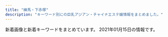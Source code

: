 ```yaml
---
title: "練馬・下赤塚"
description: "キーワード別にの巨乳アジアン・チャイナエステ嬢情報をまとめました。"
---
```


新着画像と新着キーワードをまとめています。
2021年01月15日の情報です。

<DmmAffiliateIns />
<KeywordTable
  shops={
    [
    {
        "img_links": [
            "http://www.es-yas.click/images/int2.png",
            "http://www.es-yas.click/images/head.jpg",
            "http://www.es-yas.click/images/staff_t.jpg",
            "http://www.es-yas.click/images/tel.jpg",
            "http://www.es-yas.click/images/int1.png",
            "http://www.es-yas.click/images/mobile.jpg",
            "http://www.es-yas.click/images/sys1.png",
            "http://www.es-yas.click/images/sirase.jpg",
            "http://www.es-yas.click/img/sayuri1.jpg",
            "http://www.es-yas.click/images/newface.png",
            "http://www.es-yas.click/images/news.jpg",
            "http://www.es-yas.click/images/info.png",
            "http://www.es-yas.click/images/2.jpg",
            "http://www.es-yas.click/images/1.jpg",
            "http://www.es-yas.click/images/3.jpg",
            "http://www.es-yas.click/images/interior_t.jpg",
            "http://www.es-yas.click/images/ac1.png",
            "http://www.es-yas.click/images/sys2.png",
            "http://www.es-yas.click/img/risa1.jpg",
            "http://www.es-yas.click/images/s1.png",
            "http://www.es-yas.click/img/aya1.jpg"
        ],
        "name": "\u30b9\u30a6\u30a3\u30fc\u30c8",
        "url": "http://www.es-yas.click/",
        "station": "\u4e2d\u6751\u6a4b\u99c5\u5357\u53e3",
        "keywords": {}
    },
    {
        "keywords": {
            "D": 4,
            "86": 3,
            "87": 1
        },
        "img_links": [
            "http://www.seoul.esjp.info/files/015.jpg",
            "http://www.seoul.esjp.info/img/nav-004.png",
            "http://www.seoul.esjp.info/files/010.jpg",
            "http://www.seoul.esjp.info/files/006.jpg",
            "http://www.seoul.esjp.info/files/005.jpg",
            "http://www.seoul.esjp.info/img/nav-006.png",
            "http://www.seoul.esjp.info/files/012.jpg",
            "http://www.seoul.esjp.info/img/change-005.png",
            "http://www.seoul.esjp.info/img/nav-005.png",
            "http://www.seoul.esjp.info/img/change-002.png",
            "http://www.seoul.esjp.info/img/change-001.png",
            "http://www.seoul.esjp.info/img/nav-001.png",
            "http://www.seoul.esjp.info/img/head.png",
            "http://www.seoul.esjp.info/img/main-top03.png",
            "http://www.seoul.esjp.info/files/003.jpg",
            "http://www.seoul.esjp.info/img/change-006.png",
            "http://www.seoul.esjp.info/img/nav-002.png",
            "http://www.seoul.esjp.info/img/recuit.png",
            "http://www.seoul.esjp.info/files/007.jpg",
            "http://www.seoul.esjp.info/files/008.jpg",
            "http://www.seoul.esjp.info/img/main-top01.png",
            "http://www.seoul.esjp.info/files/011.jpg",
            "http://www.seoul.esjp.info/files/004.jpg",
            "http://www.seoul.esjp.info/img/nav-003.png",
            "http://www.seoul.esjp.info/img/change-003.png",
            "http://www.seoul.esjp.info/img/change-004.png",
            "http://www.seoul.esjp.info/files/001.jpg",
            "http://www.seoul.esjp.info/img/foot.png",
            "http://www.seoul.esjp.info/files/013.jpg"
        ],
        "name": "\u7652\u3057\u306e\u90e8\u5c4b",
        "station": "\u7df4\u99ac\u99c5\u897f\u53e3",
        "url": "http://www.seoul.esjp.info/"
    },
    {
        "name": "\u3064\u307c\u307f",
        "keywords": {
            "E": 8,
            "D": 7
        },
        "img_links": [
            "https://salasa.tokyo/wp-content/themes/este/img/3.jpg",
            "https://salasa.tokyo/wp-content/themes/este/img/top-img021.png",
            "https://salasa.tokyo/wp-content/themes/este/img/call.png",
            "https://salasa.tokyo/wp-content/uploads/2020/02/11salasa.jpg",
            "https://salasa.tokyo/wp-content/themes/este/img/tel_header.png",
            "https://salasa.tokyo/wp-content/themes/este/img/2.jpg",
            "https://salasa.tokyo/wp-content/themes/este/img/1.jpg",
            "https://salasa.tokyo/wp-content/themes/este/img/tel_footer.png",
            "https://salasa.tokyo/wp-content/uploads/2020/02/41salasa.jpg",
            "https://salasa.tokyo/wp-content/themes/este/img/top-img02.png",
            "https://salasa.tokyo/wp-content/uploads/2020/02/1salasa.jpg",
            "https://salasa.tokyo/wp-content/themes/este/img/top-img01a.png",
            "https://salasa.tokyo/wp-content/themes/este/img/top-img01.png",
            "https://salasa.tokyo/wp-content/themes/este/img/top-img01b.png",
            "https://salasa.tokyo/wp-content/themes/este/img/top-img04.png",
            "https://salasa.tokyo/wp-content/themes/este/img/top-img05.png",
            "https://salasa.tokyo/wp-content/themes/este/img/4.jpg",
            "https://salasa.tokyo/wp-content/uploads/2020/02/32salasa.jpg"
        ],
        "station": "\u7df4\u99ac\u99c5\u897f\u53e3",
        "url": "https://salasa.tokyo/"
    },
    {
        "keywords": {},
        "name": "\u6696\u5fc3",
        "url": "http://www.hi-msg.com/dansin/",
        "station": "\u3068\u304d\u308f\u53f0\u99c5\u5357\u53e3",
        "img_links": [
            "http://www.hi-msg.com/dansin/images/p-5.jpg",
            "http://www.hi-msg.com/dansin/images/p-7.jpg",
            "http://www.hi-msg.com/dansin/images/p-4-1.jpg",
            "http://www.hi-msg.com/dansin/images/top1.jpg",
            "http://www.hi-msg.com/dansin/images/s_news.jpg",
            "http://www.hi-msg.com/dansin/images/mobile.jpg",
            "http://www.hi-msg.com/dansin/images/p-6-1.jpg",
            "http://www.hi-msg.com/dansin/images/s_face.jpg",
            "http://www.hi-msg.com/dansin/images/p-2-1.jpg",
            "http://www.hi-msg.com/dansin/images/top.jpg",
            "http://www.hi-msg.com/dansin/images/p-5-1.jpg",
            "http://www.hi-msg.com/dansin/images/s_pick.jpg",
            "http://www.hi-msg.com/dansin/images/nav.jpg",
            "http://www.hi-msg.com/dansin/images/p-6.jpg",
            "http://www.hi-msg.com/dansin/images/p-4.jpg",
            "http://www.hi-msg.com/dansin/images/p-2.jpg",
            "http://www.hi-msg.com/dansin/images/p-1.jpg",
            "http://www.hi-msg.com/dansin/images/1.jpg",
            "http://www.hi-msg.com/dansin/images/p-1-1.jpg",
            "http://www.hi-msg.com/dansin/images/s_info.jpg",
            "http://www.hi-msg.com/dansin/images/p-8.jpg",
            "http://www.hi-msg.com/dansin/images/end1.jpg"
        ]
    },
    {
        "station": "\u5927\u5c71\u99c5\u5357\u53e3",
        "img_links": [
            "http://c-ikoi.work/images/4.jpg",
            "http://c-ikoi.work/images/2.jpg",
            "http://c-ikoi.work/images/int1.png",
            "http://c-ikoi.work/images/head.jpg",
            "http://c-ikoi.work/images/sys2.jpg",
            "http://c-ikoi.work/images/tel.jpg",
            "http://c-ikoi.work/images/line.png",
            "http://c-ikoi.work/images/interior_t.jpg",
            "http://c-ikoi.work/img/momo1.jpg",
            "http://c-ikoi.work/img/riri1.jpg",
            "http://c-ikoi.work/images/3.jpg",
            "http://c-ikoi.work/img/misaki1.jpg",
            "http://c-ikoi.work/images/mobile.jpg",
            "http://c-ikoi.work/img/yuna1.jpg",
            "http://c-ikoi.work/images/staff_t.jpg",
            "http://c-ikoi.work/images/news.jpg",
            "http://c-ikoi.work/images/int3.png",
            "http://c-ikoi.work/images/concept.jpg",
            "http://c-ikoi.work/images/1.jpg",
            "http://c-ikoi.work/images/rec2.png",
            "http://c-ikoi.work/images/sys3.png",
            "http://c-ikoi.work/images/rec1.png",
            "http://c-ikoi.work/images/int2.png",
            "http://c-ikoi.work/images/sys1.jpg"
        ],
        "url": "http://c-ikoi.work/",
        "name": "\u61a9",
        "keywords": {}
    },
    {
        "keywords": {
            "C": 13
        },
        "station": "\u4e2d\u6751\u6a4b\u99c5",
        "name": "\u697d\u697d",
        "img_links": [
            "http://www.e-rakuraku.info/images/tite-gallery.png",
            "http://www.e-rakuraku.info/images/g4.jpg",
            "http://www.e-rakuraku.info/images/g3.jpg",
            "http://www.e-rakuraku.info/images/newfacet.png",
            "http://www.e-rakuraku.info/images/nei_03.jpg",
            "http://www.e-rakuraku.info/images/g5.jpg",
            "http://www.e-rakuraku.info/images/s1.png",
            "http://www.e-rakuraku.info/images/mobile.png",
            "http://www.e-rakuraku.info/images/newt.png",
            "http://www.e-rakuraku.info/images/huiyuan.png",
            "http://www.e-rakuraku.info/images/tel.png",
            "http://www.e-rakuraku.info/images/g0.jpg",
            "http://www.e-rakuraku.info/images/g2.jpg",
            "http://www.e-rakuraku.info/images/tite-staff.png",
            "http://www.e-rakuraku.info/images/s2.png",
            "http://www.e-rakuraku.info/images/g1.jpg",
            "http://www.e-rakuraku.info/images/top.jpg",
            "http://www.e-rakuraku.info/images/sr.png"
        ],
        "url": "http://www.e-rakuraku.info/"
    },
    {
        "station": "\u6771\u6b66\u7df4\u99ac\u99c5\u5317\u53e3",
        "keywords": {
            "E": 1,
            "D": 2
        },
        "url": "http://nymphe-est.biz/",
        "img_links": [
            "http://nymphe-est.biz/images/cg01.jpg",
            "http://nymphe-est.biz/images/tit6.jpg",
            "http://nymphe-est.biz/images/cg03.jpg",
            "http://nymphe-est.biz/images/m6.png",
            "http://nymphe-est.biz/images/no.png",
            "http://nymphe-est.biz/images/bur.jpg",
            "http://nymphe-est.biz/images/accl.jpg",
            "http://nymphe-est.biz/images/tm.jpg",
            "http://nymphe-est.biz/images/m5.png",
            "http://nymphe-est.biz/images/tit4.jpg",
            "http://nymphe-est.biz/images/spt.png",
            "http://nymphe-est.biz/images/tit5.jpg",
            "http://nymphe-est.biz/images/cg02.jpg",
            "http://nymphe-est.biz/images/bul.jpg",
            "http://nymphe-est.biz/images/fla.jpg",
            "http://nymphe-est.biz/images/m1.png",
            "http://nymphe-est.biz/images/top.png",
            "http://nymphe-est.biz/images/stal.jpg",
            "http://nymphe-est.biz/images/m4.png",
            "http://nymphe-est.biz/images/m3.png",
            "http://nymphe-est.biz/images/m2.png",
            "http://nymphe-est.biz/images/tit3.jpg",
            "http://nymphe-est.biz/images/tit2.jpg",
            "http://nymphe-est.biz/images/stat.jpg"
        ],
        "name": "\u59eb\u306e\u3086\u3073\u3055\u304d"
    },
    {
        "name": "\u697d\u3005",
        "station": "\u65b0\u685c\u53f0\u99c5",
        "keywords": {},
        "url": "https://1270791003.wixsite.com/mysite/",
        "img_links": []
    },
    {
        "station": "\u8981\u753a\u99c55\u756a\u51fa\u53e3",
        "img_links": [
            "http://midori-massage.work/img/ss12.jpg",
            "http://midori-massage.work/img/s50.png",
            "http://midori-massage.work/img/st54.jpg",
            "http://midori-massage.work/img/ss14.jpg",
            "http://midori-massage.work/img/ss9.jpg",
            "http://midori-massage.work/img/ss37.jpg",
            "http://midori-massage.work/img/ss36.jpg",
            "http://midori-massage.work/img/ss23.jpg",
            "http://midori-massage.work/img/ss32.jpg",
            "http://midori-massage.work/img/ss47.jpg",
            "http://midori-massage.work/img/ss1.jpg",
            "http://midori-massage.work/img/ss34.jpg",
            "http://midori-massage.work/img/ss5.jpg",
            "http://midori-massage.work/img/ss28.jpg",
            "http://midori-massage.work/img/ss48.jpg",
            "http://midori-massage.work/img/a1.jpg",
            "http://midori-massage.work/img/ss26.jpg",
            "http://midori-massage.work/img/ss38.jpg",
            "http://midori-massage.work/img/ss18.jpg",
            "http://midori-massage.work/img/a2.jpg",
            "http://midori-massage.work/img/s47.png",
            "http://midori-massage.work/img/ss15.jpg",
            "http://midori-massage.work/img/ss49.jpg",
            "http://midori-massage.work/img/ss55.jpg",
            "http://midori-massage.work/img/ss39.jpg",
            "http://midori-massage.work/img/st056.jpg",
            "http://midori-massage.work/img/ss46.jpg",
            "http://midori-massage.work/img/s55.png",
            "http://midori-massage.work/img/st47.jpg",
            "http://midori-massage.work/img/botton.jpg",
            "http://midori-massage.work/img/ss33.jpg",
            "http://midori-massage.work/img/fla-2.jpg",
            "http://midori-massage.work/img/ss24.jpg",
            "http://midori-massage.work/img/ss53.jpg",
            "http://midori-massage.work/img/ss51.jpg",
            "http://midori-massage.work/img/ss22.jpg",
            "http://midori-massage.work/img/ss3.jpg",
            "http://midori-massage.work/img/ss16.jpg",
            "http://midori-massage.work/img/st57.jpg",
            "http://midori-massage.work/img/fla-1.jpg",
            "http://midori-massage.work/img/s52.png",
            "http://midori-massage.work/img/ss30.jpg",
            "http://midori-massage.work/img/ss42.jpg",
            "http://midori-massage.work/img/ss21.jpg",
            "http://midori-massage.work/img/ss7.jpg",
            "http://midori-massage.work/img/ss2.jpg",
            "http://midori-massage.work/img/st50.jpg",
            "http://midori-massage.work/img/ss20.jpg",
            "http://midori-massage.work/img/s57.png",
            "http://midori-massage.work/img/ss40.jpg",
            "http://midori-massage.work/img/st55.jpg",
            "http://midori-massage.work/img/ss45.jpg",
            "http://midori-massage.work/img/st56.jpg",
            "http://midori-massage.work/img/a3.jpg",
            "http://midori-massage.work/img/ss19.jpg",
            "http://midori-massage.work/img/ss35.jpg",
            "http://midori-massage.work/img/ss8.jpg",
            "http://midori-massage.work/img/st53.jpg",
            "http://midori-massage.work/img/s53.png",
            "http://midori-massage.work/img/ss52.jpg",
            "http://midori-massage.work/img/ss43.jpg",
            "http://midori-massage.work/img/ss17.jpg",
            "http://midori-massage.work/img/st52.jpg",
            "http://midori-massage.work/img/ss44.jpg",
            "http://midori-massage.work/img/ss25.jpg",
            "http://midori-massage.work/img/ss29.jpg",
            "http://midori-massage.work/img/ss31.jpg",
            "http://midori-massage.work/img/st49.jpg",
            "http://midori-massage.work/img/ss10.jpg",
            "http://midori-massage.work/img/ss56.jpg",
            "http://midori-massage.work/img/ss50.jpg",
            "http://midori-massage.work/img/ss41.jpg",
            "http://midori-massage.work/img/s56.png",
            "http://midori-massage.work/img/ss6.jpg",
            "http://midori-massage.work/img/ss54.jpg",
            "http://midori-massage.work/img/s49.png",
            "http://midori-massage.work/img/mo.png",
            "http://midori-massage.work/img/ss13.jpg",
            "http://midori-massage.work/img/ss4.jpg",
            "http://midori-massage.work/img/s54.png",
            "http://midori-massage.work/img/ss57.jpg"
        ],
        "url": "http://midori-massage.work/",
        "keywords": {
            "89": 1,
            "87": 5,
            "E": 5,
            "88": 3,
            "F": 2,
            "D": 2,
            "C": 16
        },
        "name": "\u7dd1"
    },
    {
        "url": "http://www.kawaii.mensest.com/",
        "img_links": [
            "http://www.kawaii.mensest.com/files/010.jpg",
            "http://www.kawaii.mensest.com/images/btn2.png",
            "http://www.kawaii.mensest.com/common/images/photo02.jpg",
            "http://www.kawaii.mensest.com/images/mainImg_sub.jpg",
            "http://www.kawaii.mensest.com/files/011.jpg",
            "http://www.kawaii.mensest.com/common/images/photo01.jpg",
            "http://www.kawaii.mensest.com/common/images/photo03.jpg",
            "http://www.kawaii.mensest.com/images/icon_concept.png",
            "http://www.kawaii.mensest.com/images/icon_tel.png",
            "http://www.kawaii.mensest.com/images/icon_staff.png",
            "http://www.kawaii.mensest.com/files/009.jpg",
            "http://www.kawaii.mensest.com/images/icon_info.png",
            "http://www.kawaii.mensest.com/files/012.jpg",
            "http://www.kawaii.mensest.com/images/end-info.png",
            "http://www.kawaii.mensest.com/images/icon_top.png"
        ],
        "keywords": {
            "87": 4,
            "D": 4
        },
        "name": "Kawaii\u604b\u4eba",
        "station": "\u7df4\u99ac\u99c5\u4e2d\u592e\u53e3"
    },
    {
        "name": "\u83ef\uff5e\u306f\u306a\uff5e",
        "url": "http://www.hanaest.net/",
        "keywords": {},
        "station": "\u4e0b\u8d64\u585a\u99c5\u5317\u53e3",
        "img_links": [
            "http://www.hanaest.net/images/ttl_staff.png",
            "http://www.hanaest.net/up/uploads/20171017081729nana.jpg",
            "http://www.hanaest.net/images/r1.jpg",
            "http://www.hanaest.net/images/news.png",
            "http://www.hanaest.net/up/uploads/20171005214644212.jpg",
            "http://www.hanaest.net/images/header_bg.png",
            "http://www.hanaest.net/up/uploads/20170621202142mimi.jpg",
            "http://www.hanaest.net/up/uploads/20161128220158nao.jpg",
            "http://www.hanaest.net/images/s2.jpg",
            "http://www.hanaest.net/images/ttl_qj.png",
            "http://www.hanaest.net/up/uploads/20161009222712tomo.jpg",
            "http://www.hanaest.net/images/qj.png",
            "http://www.hanaest.net/images/ttl_price.png",
            "http://www.hanaest.net/images/r2.jpg"
        ]
    },
    {
        "keywords": {
            "C": 17,
            "86": 4,
            "87": 3,
            "F": 3,
            "89": 2,
            "E": 5,
            "88": 1,
            "D": 1
        },
        "name": "\u30ad\u30e9\u30ad\u30e9",
        "img_links": [
            "http://binrou.net/img/sta108.jpg",
            "http://binrou.net/img/sta109.jpg",
            "http://binrou.net/img/s111.jpg",
            "http://binrou.net/i/img/sta109.jpg",
            "http://binrou.net/i/img/sta115.jpg",
            "http://binrou.net/i/img/st115.jpg",
            "http://binrou.net/img/sta111.jpg",
            "http://binrou.net/i/img/sta88.jpg",
            "http://binrou.net/i/img/r3.jpg",
            "http://binrou.net/img/st108.jpg",
            "http://binrou.net/i/img/sta112.jpg",
            "http://binrou.net/i/img/sta94.jpg",
            "http://binrou.net/i/img/sta117.jpg",
            "http://binrou.net/i/img/r2.jpg",
            "http://binrou.net/i/img/sta89.jpg",
            "http://binrou.net/i/img/sta116.jpg",
            "http://binrou.net/i/img/sta98.jpg",
            "http://binrou.net/i/img/sta105.jpg",
            "http://binrou.net/img/s116.jpg",
            "http://binrou.net/img/s109.jpg",
            "http://binrou.net/i/img/sta108.jpg",
            "http://binrou.net/img/botton.jpg",
            "http://binrou.net/img/sta114.jpg",
            "http://binrou.net/i/img/sta111.jpg",
            "http://binrou.net/img/pickup20.jpg",
            "http://binrou.net/img/st117.jpg",
            "http://binrou.net/img/st111.jpg",
            "http://binrou.net/img/s114.jpg",
            "http://binrou.net/img/s115.jpg",
            "http://binrou.net/img/mo.png",
            "http://binrou.net/img/s108.jpg",
            "http://binrou.net/i/img/sta80.jpg",
            "http://binrou.net/img/sta117.jpg",
            "http://binrou.net/i/img/sta114.jpg",
            "http://binrou.net/i/img/st111.jpg",
            "http://binrou.net/i/img/sta92.jpg",
            "http://binrou.net/img/sta112.jpg",
            "http://binrou.net/img/st109.jpg",
            "http://binrou.net/i/img/r1.jpg",
            "http://binrou.net/img/st116.jpg",
            "http://binrou.net/i/img/acc.jpg",
            "http://binrou.net/i/img/r4.jpg",
            "http://binrou.net/img/st112.jpg",
            "http://binrou.net/img/st114.jpg",
            "http://binrou.net/img/st107.jpg",
            "http://binrou.net/img/s112.jpg",
            "http://binrou.net/i/img/sta104.jpg",
            "http://binrou.net/i/img/sta100.jpg",
            "http://binrou.net/img/s117.jpg",
            "http://binrou.net/img/sta116.jpg",
            "http://binrou.net/i/img/sta97.jpg",
            "http://binrou.net/img/sta107.jpg",
            "http://binrou.net/img/fla.jpg",
            "http://binrou.net/img/sta115.jpg",
            "http://binrou.net/img/acc.jpg",
            "http://binrou.net/img/st115.jpg"
        ],
        "url": "http://binrou.net/",
        "station": "\u7df4\u99ac\u99c5\u897f\u53e3"
    },
    {
        "name": "\u9577\u4e45*\u3061\u3087\u3046\u304d\u3085\u3046",
        "url": "http://c-sakura.work/",
        "keywords": {},
        "station": "\u4e0b\u8d64\u585a\u99c5\u5317\u53e3",
        "img_links": [
            "http://c-sakura.work/images/1.jpg",
            "http://c-sakura.work/images/interior_t.jpg",
            "http://c-sakura.work/img/yuri1.jpg",
            "http://c-sakura.work/images/3.jpg",
            "http://c-sakura.work/images/int2.png",
            "http://c-sakura.work/images/mobile.jpg",
            "http://c-sakura.work/images/news.png",
            "http://c-sakura.work/images/tel.jpg",
            "http://c-sakura.work/images/head.jpg",
            "http://c-sakura.work/img/yuyu1.jpg",
            "http://c-sakura.work/images/staff_t.jpg",
            "http://c-sakura.work/images/info.png",
            "http://c-sakura.work/images/sys1.png",
            "http://c-sakura.work/images/int1.png",
            "http://c-sakura.work/img/ami1.jpg",
            "http://c-sakura.work/images/sisu.png",
            "http://c-sakura.work/images/2.jpg"
        ]
    },
    {
        "station": "\u7df4\u99ac\u99c5\u5317\u53e3",
        "img_links": [
            "http://es-nerima.biz/wp-content/themes/template-salon2/images/gallery3.jpg",
            "http://es-nerima.biz/wp-content/uploads/2016/10/gallery7.jpg",
            "http://es-nerima.biz/wp-content/uploads/2016/10/g4-250x330.jpg",
            "http://es-nerima.biz/wp-content/uploads/2016/10/girl-1-250x330.jpg",
            "http://es-nerima.biz/wp-content/themes/template-salon2/images/massage-de_88_31.jpg",
            "http://es-nerima.biz/wp-content/uploads/2016/10/eri-250x330.jpg",
            "http://es-nerima.biz/wp-content/uploads/2016/10/gallery1.jpg",
            "http://es-nerima.biz/wp-content/themes/template-salon2/images/news-ttl.png",
            "http://es-nerima.biz/wp-content/uploads/2016/10/mika.jpg",
            "http://es-nerima.biz/wp-content/themes/template-salon2/images/gallery1.jpg",
            "http://es-nerima.biz/wp-content/uploads/2016/10/g3-250x330.jpg",
            "http://es-nerima.biz/wp-content/themes/template-salon2/images/pickup-frame.png",
            "http://es-nerima.biz/wp-content/uploads/2016/10/gallery5.jpg",
            "http://es-nerima.biz/wp-content/themes/template-salon2/images/slider1.jpg",
            "http://es-nerima.biz/wp-content/themes/template-salon2/images/gallery4.jpg",
            "http://es-nerima.biz/wp-content/uploads/2016/10/girl-1.jpg",
            "http://es-nerima.biz/wp-content/themes/template-salon2/images/newface-ttl.png",
            "http://es-nerima.biz/wp-content/uploads/2016/10/gallery8.jpg",
            "http://es-nerima.biz/wp-content/uploads/2016/10/g6.jpg",
            "http://es-nerima.biz/wp-content/themes/template-salon2/images/camp-bnr.jpg",
            "http://es-nerima.biz/wp-content/uploads/2016/10/g5-250x330.jpg",
            "http://cdn.dino-es.com/images/logo/88x31DinoEs.png",
            "http://es-nerima.biz/wp-content/themes/template-salon2/images/tel.png",
            "http://es-nerima.biz/wp-content/uploads/2016/10/g3.jpg",
            "http://es-nerima.biz/wp-content/uploads/2016/10/gallery6.jpg",
            "http://es-nerima.biz/wp-content/uploads/2016/10/eri.jpg",
            "http://es-nerima.biz/wp-content/themes/template-salon2/images/magazine.jpg",
            "http://es-nerima.biz/wp-content/uploads/2016/10/gallery2.jpg",
            "http://es-nerima.biz/wp-content/uploads/2016/10/g1-250x330.jpg",
            "http://es-nerima.biz/wp-content/uploads/2016/10/g5.jpg",
            "http://es-nerima.biz/wp-content/uploads/2016/10/gallery8-600x600.jpg",
            "http://es-nerima.biz/wp-content/themes/template-salon2/images/gallery2.jpg",
            "http://es-nerima.biz/wp-content/uploads/2016/10/g4.jpg",
            "http://es-nerima.biz/wp-content/uploads/2016/10/mika-250x330.jpg",
            "http://es-nerima.biz/wp-content/themes/template-salon2/images/gallery-ttl.png",
            "http://es-nerima.biz/wp-content/uploads/2016/10/camp-bnr.jpg",
            "http://es-nerima.biz/wp-content/uploads/2016/10/g6-250x330.jpg",
            "http://es-nerima.biz/wp-content/themes/template-salon2/images/pickup-ttl.png",
            "http://es-nerima.biz/wp-content/uploads/2016/10/gallery3.jpg"
        ],
        "keywords": {},
        "url": "http://es-nerima.biz/",
        "name": "\u3046\u3089\u3089"
    },
    {
        "img_links": [
            "http://siesta.ests.jp/images/pick.jpg",
            "http://siesta.ests.jp/images/acc1.jpg",
            "http://siesta.ests.jp/images/info.jpg",
            "http://siesta.ests.jp/images/mobile.jpg",
            "http://siesta.ests.jp/images/top.png",
            "http://siesta.ests.jp/photos/sites/39/2021/01/2021011116333298.jpg",
            "http://siesta.ests.jp/photos/sites/39/2021/01/2021011116333493.jpg",
            "http://siesta.ests.jp/images/news.jpg",
            "http://siesta.ests.jp/images/acc3.jpg",
            "http://siesta.ests.jp/images/acc4.jpg",
            "http://siesta.ests.jp/images/s-recriut.jpg",
            "http://siesta.ests.jp/images/mobile1.jpg",
            "http://siesta.ests.jp/images/acc2.jpg",
            "http://siesta.ests.jp/photos/sites/39/2021/01/2021011116333321.jpg",
            "http://siesta.ests.jp/images/s-staff.jpg"
        ],
        "keywords": {
            "88": 4,
            "85": 8,
            "D": 12
        },
        "name": "\u30b7\u30a8\u30b9\u30bf",
        "station": "\u5927\u6cc9\u5b66\u5712\u99c5\u5317\u53e3",
        "url": "http://siesta.ests.jp/"
    },
    {
        "keywords": {
            "85": 1,
            "86": 3,
            "C": 2,
            "87": 4,
            "D": 7,
            "84": 1
        },
        "img_links": [
            "http://www.sugatabi.mesthe.com/images/mobile.jpg",
            "http://www.sugatabi.mesthe.com/images/girl-z1.jpg",
            "http://www.sugatabi.mesthe.com/files/009-02.jpg",
            "http://www.sugatabi.mesthe.com/files/004.jpg",
            "http://www.sugatabi.mesthe.com/files/009.jpg",
            "http://www.sugatabi.mesthe.com/files/002-02.jpg",
            "http://www.sugatabi.mesthe.com/images/link_line.png",
            "http://www.sugatabi.mesthe.com/files/008.jpg",
            "http://www.sugatabi.mesthe.com/files/005-02.jpg",
            "http://www.sugatabi.mesthe.com/files/003.jpg",
            "http://www.sugatabi.mesthe.com/files/001.jpg",
            "http://www.sugatabi.mesthe.com/files/001-02.jpg",
            "http://www.sugatabi.mesthe.com/images/shop/shop01.jpg",
            "http://www.sugatabi.mesthe.com/files/010.jpg",
            "http://www.sugatabi.mesthe.com/images/bj3.png",
            "http://www.sugatabi.mesthe.com/images/staff_line.png",
            "http://www.sugatabi.mesthe.com/files/006.jpg",
            "http://www.sugatabi.mesthe.com/files/004-02.jpg",
            "http://www.sugatabi.mesthe.com/files/006-02.jpg",
            "http://www.sugatabi.mesthe.com/images/shop/shop03.jpg",
            "http://www.sugatabi.mesthe.com/files/010-02.jpg",
            "http://www.sugatabi.mesthe.com/images/top_sche.png",
            "http://www.sugatabi.mesthe.com/images/top.jpg",
            "http://www.sugatabi.mesthe.com/images/shop/shop04.jpg",
            "http://www.sugatabi.mesthe.com/files/002.jpg",
            "http://www.sugatabi.mesthe.com/files/003-02.jpg",
            "http://www.sugatabi.mesthe.com/files/005.jpg",
            "http://www.sugatabi.mesthe.com/images/girl-z2.jpg",
            "http://www.sugatabi.mesthe.com/images/shop/shop02.jpg",
            "http://www.sugatabi.mesthe.com/files/008-02.jpg"
        ],
        "station": "\u3068\u304d\u308f\u53f0\u99c5\u5357\u53e3",
        "url": "http://www.sugatabi.mesthe.com/",
        "name": "\u59ff\u7f8e"
    },
    {
        "img_links": [
            "http://amaen.rankuens.com/css/top01.jpg",
            "http://amaen.rankuens.com/css/staff/staff-03.jpg",
            "http://amaen.rankuens.com/css/top02.jpg",
            "http://amaen.rankuens.com/css/nav/nav05.png",
            "http://amaen.rankuens.com/css/left.png",
            "http://amaen.rankuens.com/css/staff/naiyo01.png",
            "http://amaen.rankuens.com/css/nav/nav04.png",
            "http://amaen.rankuens.com/css/nav/nav01.png",
            "http://amaen.rankuens.com/css/staff/naiyo02.png",
            "http://amaen.rankuens.com/css/staff/staff-002.jpg",
            "http://amaen.rankuens.com/css/nav/nav03.png",
            "http://amaen.rankuens.com/css/top04.jpg",
            "http://amaen.rankuens.com/css/staff/staff-001.jpg",
            "http://amaen.rankuens.com/css/staff/staff-04.jpg",
            "http://amaen.rankuens.com/css/nav/nav02.png",
            "http://amaen.rankuens.com/css/nav/nav06.png",
            "http://amaen.rankuens.com/css/head.jpg",
            "http://amaen.rankuens.com/css/right.png"
        ],
        "keywords": {
            "89": 3,
            "D": 1,
            "C": 1,
            "87": 1
        },
        "name": "\u7518\u3048\u3093\u574a",
        "url": "http://amaen.rankuens.com/",
        "station": "\u7df4\u99ac\u99c5"
    },
    {
        "keywords": {
            "D": 10,
            "C": 4,
            "E": 6
        },
        "img_links": [
            "http://aroma-p.info/wp/wp-content/uploads/2019/01/hsiaojilakla.jpg",
            "http://aroma-p.info/wp/wp-content/themes/Butterfly2_ver_1_3/images/room/5.jpg",
            "http://aroma-p.info/wp/wp-content/themes/Butterfly2_ver_1_3/event/top-img09.png",
            "http://aroma-p.info/wp/wp-content/uploads/2019/12/sayugihojka.jpg",
            "http://aroma-p.info/wp/wp-content/themes/Butterfly2_ver_1_3/images/room/6.jpg",
            "http://aroma-p.info/wp/wp-content/uploads/2019/07/darstyfauya.jpg",
            "http://aroma-p.info/wp/wp-content/themes/Butterfly2_ver_1_3/images/call.png",
            "http://aroma-p.info/wp/wp-content/uploads/2020/10/198765rsa.jpg",
            "http://aroma-p.info/wp/wp-content/themes/Butterfly2_ver_1_3/event/top-img01.png",
            "http://aroma-p.info/wp/wp-content/uploads/2020/09/78654a1.jpg",
            "http://aroma-p.info/wp/wp-content/themes/Butterfly2_ver_1_3/images/room/1.jpg",
            "http://aroma-p.info/wp/wp-content/uploads/2019/11/asashiojpka.jpg",
            "http://aroma-p.info/wp/wp-content/uploads/2020/11/iouyghsa.jpg",
            "http://aroma-p.info/wp/wp-content/uploads/2020/07/aws4e5drft1.jpg",
            "http://aroma-p.info/wp/wp-content/themes/Butterfly2_ver_1_3/images/room/3.jpg",
            "http://aroma-p.info/wp/wp-content/themes/Butterfly2_ver_1_3/images/room/4.jpg",
            "http://aroma-p.info/wp/wp-content/themes/Butterfly2_ver_1_3/event/top-img021.png",
            "http://aroma-p.info/wp/wp-content/themes/Butterfly2_ver_1_3/images/tel.png",
            "http://aroma-p.info/wp/wp-content/uploads/2018/06/hiusasalklksaa.jpg",
            "http://aroma-p.info/wp/wp-content/themes/Butterfly2_ver_1_3/images/room/2.jpg",
            "http://aroma-p.info/wp/wp-content/uploads/2019/07/faytusgiahojpk.jpg"
        ],
        "url": "http://aroma-p.info/",
        "name": "AROMA PLAZA \u30a2\u30ed\u30de\u30d7\u30e9\u30b6",
        "station": "\u77f3\u795e\u4e95\u516c\u5712\u99c5\u5357\u53e3"
    },
    {
        "url": "http://giuytor.xyz/",
        "img_links": [
            "http://giuytor.xyz/webstyle/call.jpg",
            "http://giuytor.xyz/uploads/201027/1-20102G24150649.jpg",
            "http://giuytor.xyz/uploads/201027/1-20102G24422144.jpg",
            "http://giuytor.xyz/webstyle/line4.png",
            "http://giuytor.xyz/uploads/201210/1-2012101602095L.jpg",
            "http://giuytor.xyz/uploads/201210/1-201210163253163.jpg",
            "http://giuytor.xyz/webstyle/notice.png",
            "http://giuytor.xyz/uploads/201112/1-20111210002S57.jpg",
            "http://giuytor.xyz/webstyle/sign(2).png",
            "http://giuytor.xyz/uploads/201027/1-20102G24336356.jpg",
            "http://giuytor.xyz/webstyle/line2.png",
            "http://giuytor.xyz/uploads/201027/1-20102G24601461.jpg",
            "http://giuytor.xyz/webstyle/mobile_02.png",
            "http://giuytor.xyz/webstyle/sign(1).png",
            "http://giuytor.xyz/webstyle/line1.png",
            "http://giuytor.xyz/uploads/201026/1-2010261A21I03.jpg",
            "http://giuytor.xyz/uploads/201026/1-201026164952248.jpg",
            "http://giuytor.xyz/webstyle/mobile_01.png",
            "http://giuytor.xyz/uploads/201026/1-2010261A409633.jpg",
            "http://giuytor.xyz/uploads/201030/1-201030101635910.jpg",
            "http://giuytor.xyz/uploads/201027/1-20102G2423W16.jpg",
            "http://giuytor.xyz/uploads/201027/1-20102G24525a5.jpg",
            "http://giuytor.xyz/webstyle/line6.png",
            "http://giuytor.xyz/webstyle/call(1).jpg",
            "http://giuytor.xyz/webstyle/line3.png",
            "http://giuytor.xyz/webstyle/sign.png",
            "http://giuytor.xyz/webstyle/line5.png"
        ],
        "keywords": {
            "\u4e73": 9
        },
        "name": "\u30d0\u30d3",
        "station": "\u7df4\u99ac\u99c5A1\u51fa\u53e3"
    },
    {
        "name": "\u3072\u307e\u308f\u308a",
        "img_links": [
            "http://himawari.est-u.com/staff/izumi.jpg",
            "http://himawari.est-u.com/images/index_02.jpg",
            "http://himawari.est-u.com/staff/umi.jpg",
            "http://himawari.est-u.com/images/therpist.jpg",
            "http://himawari.est-u.com/staff/sakura.jpg",
            "http://himawari.est-u.com/images/down.jpg",
            "http://himawari.est-u.com/staff/yuki.jpg",
            "http://himawari.est-u.com/staff/miyuki.jpg",
            "http://himawari.est-u.com/staff/asuka.jpg",
            "http://himawari.est-u.com/images/a2.jpg",
            "http://himawari.est-u.com/images/index2_08.jpg",
            "http://himawari.est-u.com/staff/eri.jpg",
            "http://himawari.est-u.com/images/index_08.jpg",
            "http://himawari.est-u.com/images/a1.jpg",
            "http://himawari.est-u.com/images/index_10.jpg",
            "http://himawari.est-u.com/images/index_04.jpg",
            "http://himawari.est-u.com/staff/nami.jpg"
        ],
        "station": "\u7df4\u99ac\u99c5\u5357\u53e3",
        "url": "http://himawari.est-u.com/",
        "keywords": {
            "C": 7
        }
    },
    {
        "name": "\u30dd\u30f3\u30d5\u30fc",
        "keywords": {
            "85": 3,
            "88": 4,
            "D": 10,
            "E": 1,
            "89": 1,
            "F": 1,
            "84": 1,
            "C": 22,
            "87": 4
        },
        "img_links": [
            "http://ponfu-massage.work/img/st35.jpg",
            "http://ponfu-massage.work/img/sta41.jpg",
            "http://ponfu-massage.work/img/sta28.jpg",
            "http://ponfu-massage.work/img/s30.jpg",
            "http://ponfu-massage.work/img/st30.jpg",
            "http://ponfu-massage.work/img/sta35.jpg",
            "http://ponfu-massage.work/img/st42.jpg",
            "http://ponfu-massage.work/img/st40.jpg",
            "http://ponfu-massage.work/img/sta42.jpg",
            "http://ponfu-massage.work/img/acc4.jpg",
            "http://ponfu-massage.work/img/st39.jpg",
            "http://ponfu-massage.work/img/sta39.jpg",
            "http://ponfu-massage.work/img/acc2.jpg",
            "http://ponfu-massage.work/img/sta44.jpg",
            "http://ponfu-massage.work/img/sta45.jpg",
            "http://ponfu-massage.work/img/sta40.jpg",
            "http://ponfu-massage.work/img/st37.jpg",
            "http://ponfu-massage.work/img/st45.jpg",
            "http://ponfu-massage.work/img/acc3.jpg",
            "http://ponfu-massage.work/img/s39.jpg",
            "http://ponfu-massage.work/img/st28.jpg",
            "http://ponfu-massage.work/img/acc1.jpg",
            "http://ponfu-massage.work/img/s37.jpg",
            "http://ponfu-massage.work/img/s41.jpg",
            "http://ponfu-massage.work/img/botton.jpg",
            "http://ponfu-massage.work/img/sta30.jpg",
            "http://ponfu-massage.work/img/acc5.jpg",
            "http://ponfu-massage.work/img/campian.jpg",
            "http://ponfu-massage.work/img/sta43.jpg",
            "http://ponfu-massage.work/img/sta38.jpg",
            "http://ponfu-massage.work/img/s45.jpg",
            "http://ponfu-massage.work/img/st43.jpg",
            "http://ponfu-massage.work/img/st38.jpg",
            "http://ponfu-massage.work/img/s38.jpg",
            "http://ponfu-massage.work/img/s44.jpg",
            "http://ponfu-massage.work/img/acc7.jpg",
            "http://ponfu-massage.work/img/st44.jpg",
            "http://ponfu-massage.work/img/acc10.jpg",
            "http://ponfu-massage.work/img/sta37.jpg",
            "http://ponfu-massage.work/img/st41.jpg",
            "http://ponfu-massage.work/img/st18.jpg",
            "http://ponfu-massage.work/img/s42.jpg",
            "http://ponfu-massage.work/img/acc8.jpg",
            "http://ponfu-massage.work/img/s43.jpg",
            "http://ponfu-massage.work/img/s40.jpg",
            "http://ponfu-massage.work/img/acc6.jpg",
            "http://ponfu-massage.work/img/acc9.jpg"
        ],
        "url": "http://ponfu-massage.work/",
        "station": "\u7df4\u99ac\u99c5\u897f\u53e3"
    },
    {
        "img_links": [
            "http://tenpo2.iest.info/photos/sites/25/2019/04/2019041206453392.jpg",
            "http://tenpo2.iest.info/images/s_news.png",
            "http://tenpo2.iest.info/images/room4.jpg",
            "http://tenpo2.iest.info/images/top.png",
            "http://tenpo2.iest.info/images/room1.jpg",
            "http://tenpo2.iest.info/images/s3.jpg",
            "http://tenpo2.iest.info/photos/sites/25/2020/08/2020082020101392.jpg",
            "http://tenpo2.iest.info/images/new1.png",
            "http://tenpo2.iest.info/photos/sites/25/2019/10/2019102807364817.jpg",
            "http://tenpo2.iest.info/photos/sites/25/2020/08/2020082020111794.jpg",
            "http://tenpo2.iest.info/photos/sites/25/2019/10/2019102807413363.jpg",
            "http://tenpo2.iest.info/photos/sites/25/2019/05/2019052301513957.jpg",
            "http://tenpo2.iest.info/photos/sites/25/2019/04/2019042608572293.jpg",
            "http://tenpo2.iest.info/images/room2.jpg",
            "http://tenpo2.iest.info/images/s1.jpg",
            "http://tenpo2.iest.info/images/room3.jpg",
            "http://tenpo2.iest.info/photos/sites/25/2019/10/2019102807395780.jpg",
            "http://tenpo2.iest.info/images/relax.jpg",
            "http://tenpo2.iest.info/images/info.jpg",
            "http://tenpo2.iest.info/photos/sites/25/2019/07/2019072405051973.jpg",
            "http://tenpo2.iest.info/images/s_staff.jpg",
            "http://tenpo2.iest.info/photos/sites/25/2019/04/2019042906213045.jpg",
            "http://tenpo2.iest.info/images/mobile.jpg",
            "http://tenpo2.iest.info/images/s_pick.png"
        ],
        "keywords": {
            "D": 99,
            "86": 55,
            "C": 11,
            "85": 22,
            "87": 33
        },
        "name": "\u6e29",
        "url": "http://tenpo2.iest.info/",
        "station": "\u4e0a\u677f\u6a4b\u99c5\u5317\u53e3"
    },
    {
        "url": "http://www.nerima-rose.com/",
        "img_links": [
            "http://www.nerima-rose.com/images/staff/17/2/nana.png",
            "http://www.nerima-rose.com/images/shop/h1.jpg",
            "http://www.nerima-rose.com/images/nav/nav-acc.jpg",
            "http://www.nerima-rose.com/images/staff/16/kaori2.jpg",
            "http://www.nerima-rose.com/images/images/sys2018_06.jpg",
            "http://www.nerima-rose.com/images/staff/16/misaki2.jpg",
            "http://www.nerima-rose.com/images/staff/17/2/ena.jpg",
            "http://www.nerima-rose.com/images/staff/16/aya2.jpg",
            "http://www.nerima-rose.com/images/shop/11.jpg",
            "http://www.nerima-rose.com/images/aroma/r2.jpg",
            "http://www.nerima-rose.com/images/index-rosa_04.jpg",
            "http://www.nerima-rose.com/images/index-rosa_02.jpg",
            "http://www.nerima-rose.com/images/rosa-sys_09a.jpg",
            "http://www.nerima-rose.com/images/aroma/r1.jpg",
            "http://www.nerima-rose.com/cgi-bin/topics/img/16-1.jpg",
            "http://www.nerima-rose.com/images/staff/17/2/kina.jpg",
            "http://www.nerima-rose.com/images/index-rosa_09.jpg",
            "http://www.nerima-rose.com/images/sys3.jpg",
            "http://www.nerima-rose.com/images/nav/nav-rec.jpg",
            "http://www.nerima-rose.com/images/shop/3/sh1.jpg",
            "http://www.nerima-rose.com/images/images/sys2018_03.jpg",
            "http://www.nerima-rose.com/images/rosa-pindao_09.jpg",
            "http://www.nerima-rose.com/images/rosa-pindao_07.jpg",
            "http://www.nerima-rose.com/images/rosa-sys_04.jpg",
            "http://www.nerima-rose.com/images/shop/4/s1.jpg",
            "http://www.nerima-rose.com/images/aroma/r3.jpg",
            "http://www.nerima-rose.com/images/staff/17/riri.jpg"
        ],
        "name": "ROSE",
        "keywords": {
            "C": 8
        },
        "station": "\u7df4\u99ac\u99c5\u5357\u53e3"
    },
    {
        "img_links": [
            "http://mannmaru.xyz/style/images/room4.jpg",
            "http://mannmaru.xyz/uploads/201226/1-20122616061Aa.jpg",
            "http://mannmaru.xyz/style/images/girl-z2.jpg",
            "http://mannmaru.xyz/uploads/201130/1-20113009352G24.jpg",
            "http://mannmaru.xyz/style/images/end.jpg",
            "http://mannmaru.xyz/style/images/room3.jpg",
            "http://mannmaru.xyz/style/images/mobile.jpg",
            "http://mannmaru.xyz/style/images/staff_line.png",
            "http://mannmaru.xyz/style/images/girl-z1.jpg",
            "http://mannmaru.xyz/uploads/201112/1-2011120U33N31.jpg",
            "http://mannmaru.xyz/uploads/201006/1-201006104323245.jpg",
            "http://mannmaru.xyz/uploads/201006/1-201006104331a4.jpg",
            "http://mannmaru.xyz/uploads/201112/1-2011120U259211.jpg",
            "http://mannmaru.xyz/uploads/201214/1-2012141405532C.jpg",
            "http://mannmaru.xyz/uploads/201214/1-201214140532633.jpg",
            "http://mannmaru.xyz/style/images/dt.jpg",
            "http://mannmaru.xyz/uploads/201112/1-2011120U32Q21.jpg",
            "http://mannmaru.xyz/uploads/201028/1-20102Q24PXb.jpg",
            "http://mannmaru.xyz/uploads/201010/1-2010101A4532c.jpg",
            "http://mannmaru.xyz/uploads/200930/1-20093009233O42.jpg",
            "http://mannmaru.xyz/uploads/201026/1-201026095440P8.jpg",
            "http://mannmaru.xyz/style/images/top.png",
            "http://mannmaru.xyz/uploads/201028/1-20102Q24R2Y7.jpg",
            "http://mannmaru.xyz/uploads/201106/1-201106163420503.jpg",
            "http://mannmaru.xyz/uploads/210115/1-2101151H414522.jpg",
            "http://mannmaru.xyz/style/images/room1.jpg",
            "http://mannmaru.xyz/style/images/room2.jpg",
            "http://mannmaru.xyz/uploads/201111/1-2011111325441M.jpg",
            "http://mannmaru.xyz/uploads/210105/1-210105124QM16.jpg",
            "http://mannmaru.xyz/uploads/201020/1-2010200TG3423.jpg",
            "http://mannmaru.xyz/uploads/210105/1-210105124T2148.jpg",
            "http://mannmaru.xyz/style/images/bj3.png",
            "http://mannmaru.xyz/uploads/200930/1-200930092325118.jpg",
            "http://mannmaru.xyz/uploads/201212/1-201212152243942.jpg",
            "http://mannmaru.xyz/uploads/201130/1-20113009355I62.jpg",
            "http://mannmaru.xyz/uploads/201106/1-2011061633492c.jpg",
            "http://mannmaru.xyz/uploads/200908/1-200ZQ304213L.jpg",
            "http://mannmaru.xyz/uploads/201106/1-201106163411121.jpg",
            "http://mannmaru.xyz/uploads/200912/1-200912152551K9.jpg",
            "http://mannmaru.xyz/uploads/201020/1-2010200TF4347.jpg",
            "http://mannmaru.xyz/uploads/200829/1-200R913195W14.jpg",
            "http://mannmaru.xyz/uploads/201028/1-20102Q24S0942.jpg",
            "http://mannmaru.xyz/uploads/201130/1-20113009354V96.jpg",
            "http://mannmaru.xyz/uploads/210105/1-210105124S0643.jpg",
            "http://mannmaru.xyz/uploads/201111/1-201111132535H6.jpg",
            "http://mannmaru.xyz/uploads/200908/1-200ZQ30400545.jpg",
            "http://mannmaru.xyz/uploads/201006/1-201006104306102.jpg",
            "http://mannmaru.xyz/uploads/200908/1-200ZQ30412239.jpg",
            "http://mannmaru.xyz/uploads/201214/1-201214140544N0.jpg",
            "http://mannmaru.xyz/uploads/200808/1-200PQ35300X8.jpg",
            "http://mannmaru.xyz/plus/images/room5.jpg",
            "http://mannmaru.xyz/uploads/200930/1-200930092346129.jpg",
            "http://mannmaru.xyz/uploads/201111/1-201111132553140.jpg",
            "http://mannmaru.xyz/uploads/201020/1-2010200T649248.jpg"
        ],
        "keywords": {
            "86": 18,
            "E": 1,
            "G": 1,
            "C": 25,
            "D": 17,
            "94": 1
        },
        "name": "\u5348\u5f8c\u306e\u591c",
        "station": "\u6210\u5897\u99c5\u5317\u53e3",
        "url": "http://mannmaru.xyz/"
    },
    {
        "url": "http://sh-dafei.work/",
        "station": "\u7df4\u99ac\u99c5\u897f\u53e3",
        "img_links": [
            "http://sh-dafei.work/uploads/180612/1-1P6121601061c.jpg",
            "http://sh-dafei.work/uploads/allimg/180612/1-1P612160305350.jpg",
            "http://sh-dafei.work/uploads/171031/1-1G0311G556445.jpg",
            "http://sh-dafei.work/uploads/190130/1-1Z130162635508.jpg",
            "http://sh-dafei.work/uploads/180612/1-1P612160029349.jpg",
            "http://sh-dafei.work/uploads/180227/1-1P22G40S5448.jpg",
            "http://sh-dafei.work/uploads/171031/1-1G0311G531445.jpg",
            "http://sh-dafei.work/uploads/171031/1-1G0311G344914.jpg",
            "http://sh-dafei.work/templets/default/pc/picture/staffs.png",
            "http://sh-dafei.work/uploads/181206/1-1Q206125154224.jpg",
            "http://sh-dafei.work/templets/default/pc/picture/s_news.png",
            "http://sh-dafei.work/templets/default/pc/picture/s_staff.png",
            "http://sh-dafei.work/uploads/181206/1-1Q2061249563O.jpg",
            "http://sh-dafei.work/uploads/181207/1-1Q20G40K63R.jpg",
            "http://sh-dafei.work/uploads/190301/1-1Z30116320A41.jpg",
            "http://sh-dafei.work/uploads/181206/1-1Q2061253211D.jpg",
            "http://sh-dafei.work/uploads/191115/1-191115132040J2.jpg",
            "http://sh-dafei.work/uploads/201113/1-20111314213cQ.jpg",
            "http://sh-dafei.work/uploads/171031/1-1G0311G4095M.jpg",
            "http://sh-dafei.work/uploads/190329/1-1Z329151011c7.jpg",
            "http://sh-dafei.work/uploads/200612/1-200612154534W8.jpg",
            "http://sh-dafei.work/templets/default/pc/picture/end1.jpg",
            "http://sh-dafei.work/uploads/181206/1-1Q2061250494E.jpg",
            "http://sh-dafei.work/uploads/190924/1-1Z924151334121.jpg",
            "http://sh-dafei.work/uploads/201002/1-201002144Z11V.jpg",
            "http://sh-dafei.work/uploads/181214/1-1Q214154222511.jpg",
            "http://sh-dafei.work/uploads/181207/1-1Q20G35320X0.png",
            "http://sh-dafei.work/uploads/171031/1-1G0311G505933.jpg",
            "http://sh-dafei.work/templets/default/pc/picture/face.png",
            "http://sh-dafei.work/uploads/200117/1-20011G614144B.jpg",
            "http://sh-dafei.work/templets/default/pc/picture/s_pick.png",
            "http://sh-dafei.work/uploads/190809/1-1ZP9125I01S.jpg"
        ],
        "name": "\u5927\u5983",
        "keywords": {}
    },
    {
        "name": "\u591c\u306e\u30ac\u30fc\u30c7\u30f3",
        "station": "\u7df4\u99ac\u99c5",
        "url": "http://koukoku.xyz/garden/",
        "img_links": [
            "http://koukoku.xyz/garden/css/nav/nav02.png",
            "http://koukoku.xyz/garden/css/nav/nav01.png",
            "http://koukoku.xyz/garden/css/staff/staff004.jpg",
            "http://koukoku.xyz/garden/css/staff05.jpg",
            "http://koukoku.xyz/garden/css/right.jpg",
            "http://koukoku.xyz/garden/css/staff/staff06.jpg",
            "http://koukoku.xyz/garden/css/top01.jpg",
            "http://koukoku.xyz/garden/css/staff/staff001.jpg",
            "http://koukoku.xyz/garden/css/top04.jpg",
            "http://koukoku.xyz/garden/css/staff/staff002.jpg",
            "http://koukoku.xyz/garden/css/nav/nav03.png",
            "http://koukoku.xyz/garden/css/nav/nav04.png",
            "http://koukoku.xyz/garden/css/tel.png",
            "http://koukoku.xyz/garden/css/staff/staff05.jpg",
            "http://koukoku.xyz/garden/css/staff0002.jpg",
            "http://koukoku.xyz/garden/css/staff06.jpg",
            "http://koukoku.xyz/garden/css/nav/nav06.png",
            "http://koukoku.xyz/garden/css/staff/staff05-b.jpg",
            "http://koukoku.xyz/garden/css/staff/staff003.jpg",
            "http://koukoku.xyz/garden/css/staff001.jpg",
            "http://koukoku.xyz/garden/css/left.jpg",
            "http://koukoku.xyz/garden/css/nav/nav05.png"
        ],
        "keywords": {
            "F": 1,
            "87": 1,
            "C": 1,
            "D": 3,
            "92": 2,
            "89": 2,
            "E": 1,
            "85": 1
        }
    },
    {
        "img_links": [
            "http://anzu.abnavi.info/images/s_staff.jpg",
            "http://anzu.abnavi.info/photos/sites/35/2020/11/2020111701471573.jpg",
            "http://anzu.abnavi.info/photos/sites/35/2021/01/2021010706402780.jpg",
            "http://anzu.abnavi.info/images/room2.jpg",
            "http://anzu.abnavi.info/photos/sites/35/2020/10/2020103007061436.jpg",
            "http://anzu.abnavi.info/photos/sites/35/2020/11/2020111105580517.jpg",
            "http://anzu.abnavi.info/images/room4.jpg",
            "http://anzu.abnavi.info/images/room1.jpg",
            "http://anzu.abnavi.info/images/nbj1.jpg",
            "http://anzu.abnavi.info/photos/sites/35/2020/10/2020103006583191.jpg",
            "http://anzu.abnavi.info/images/s_news.png",
            "http://anzu.abnavi.info/images/top.jpg",
            "http://anzu.abnavi.info/photos/sites/35/2020/11/2020110503074787.jpg",
            "http://anzu.abnavi.info/images/nbj3.jpg",
            "http://anzu.abnavi.info/photos/sites/35/2020/10/2020103006583042.jpg",
            "http://anzu.abnavi.info/photos/sites/35/2020/11/2020111701471610.jpg",
            "http://anzu.abnavi.info/photos/sites/35/2020/10/2020103006583256.jpg",
            "http://anzu.abnavi.info/images/room3.jpg",
            "http://anzu.abnavi.info/images/mobile.jpg",
            "http://anzu.abnavi.info/images/news_bj3.jpg",
            "http://anzu.abnavi.info/photos/sites/35/2020/11/2020110503074285.jpg",
            "http://anzu.abnavi.info/photos/sites/35/2020/10/2020103006583225.jpg",
            "http://anzu.abnavi.info/images/end.png"
        ],
        "station": "\u6210\u5897\u99c5",
        "name": "\u59eb",
        "url": "http://anzu.abnavi.info/",
        "keywords": {
            "D": 8,
            "85": 3,
            "83": 1,
            "C": 17,
            "86": 3,
            "E": 2,
            "87": 3
        }
    },
    {
        "name": "\u30e9\u30b1\u30b7\u30b9\u5927\u6cc9\u5b66\u5712",
        "url": "http://lachesis.este88.com/",
        "station": "\u5927\u6cc9\u5b66\u5712\u99c5",
        "img_links": [
            "http://lachesis.este88.com/gals/arisa3.jpg",
            "https://lachesis.este88.com/gals/miku1.jpg",
            "http://lachesis.este88.com/images/bg_header3.jpg",
            "http://lachesis.este88.com/gals/miho3.jpg",
            "http://lachesis.este88.com/gals/narumi4.jpg",
            "http://lachesis.este88.com/gals/miku3.jpg",
            "https://lachesis.este88.com/gals/narumi1.jpg",
            "http://lachesis.este88.com/gals/aoi1.jpg",
            "http://lachesis.este88.com/gals/mao2.jpg",
            "https://lachesis.este88.com/gals/miho1.jpg",
            "http://lachesis.este88.com/gals/yuu1.jpg",
            "http://lachesis.este88.com/gals/yuu3.jpg",
            "http://lachesis.este88.com/gals/itika2.jpg",
            "http://momipara.jp/img/link/momi234.jpg",
            "http://lachesis.este88.com/gals/sayaka1.jpg",
            "http://lachesis.este88.com/gals/arisa2.jpg",
            "http://lachesis.este88.com/gals/minami1.jpg",
            "http://lachesis.este88.com/gals/rinnka3.jpg",
            "https://lachesis.este88.com/gals/amina1.jpg",
            "http://lachesis.este88.com/gals/minami2.jpg",
            "http://lachesis.este88.com/gals/tumugi1.jpg",
            "http://lachesis.este88.com/gals/mao1.jpg",
            "http://lachesis.este88.com/gals/arisa1.jpg",
            "http://lachesis.este88.com/gals/narumi3.jpg",
            "http://lachesis.este88.com/gals/itika1.jpg",
            "http://lachesis.este88.com/gals/miho2.jpg",
            "http://lachesis.este88.com/gals/itika3.jpg",
            "https://lachesis.este88.com/gals/tumugi1.jpg",
            "https://lachesis.este88.com/gals/arisa1.jpg",
            "http://lachesis.este88.com/gals/amina2.jpg",
            "http://lachesis.este88.com/gals/aoi2.jpg",
            "http://lachesis.este88.com/gals/aoi3.jpg",
            "http://lachesis.este88.com/gals/miku2.jpg",
            "http://lachesis.este88.com/gals/tumugi2.jpg",
            "https://lachesis.este88.com/images/sysh3bar.png",
            "http://lachesis.este88.com/gals/narumi2.jpg",
            "https://lachesis.este88.com/images/bg_header.jpg",
            "https://lachesis.este88.com/gals/mao1.jpg",
            "https://lachesis.este88.com/images/line.jpg",
            "http://lachesis.este88.com/gals/miho1.jpg",
            "https://lachesis.este88.com/gals/rinnka1.jpg",
            "https://lachesis.este88.com/gals/maria1.jpg",
            "https://lachesis.este88.com/gals/aoi1.jpg",
            "https://lachesis.este88.com/images/info5.jpg",
            "https://lachesis.este88.com/gals/sayaka1.jpg",
            "http://lachesis.este88.com/gals/narumi1.jpg",
            "http://lachesis.este88.com/images/bg_header.jpg",
            "http://lachesis.este88.com/gals/yuu4.jpg",
            "http://lachesis.este88.com/images/sysh3bar.png",
            "http://lachesis.este88.com/gals/sayaka2.jpg",
            "https://lachesis.este88.com/gals/itika1.jpg",
            "http://lachesis.este88.com/gals/amina3.jpg",
            "http://lachesis.este88.com/gals/rinnka2.jpg",
            "http://lachesis.este88.com/gals/rinnka4.jpg",
            "https://lachesis.este88.com/images/bg_header3.jpg",
            "http://lachesis.este88.com/gals/tumugi3.jpg",
            "http://lachesis.este88.com/gals/sayaka3.jpg",
            "http://lachesis.este88.com/gals/maria1.jpg",
            "http://lachesis.este88.com/gals/amina1.jpg",
            "http://lachesis.este88.com/gals/miku1.jpg",
            "https://lachesis.este88.com/gals/minami1.jpg",
            "http://lachesis.este88.com/gals/rinnka1.jpg",
            "http://lachesis.este88.com/images/info5.jpg",
            "https://lachesis.este88.com/gals/yuu1.jpg",
            "http://lachesis.este88.com/gals/yuu2.jpg",
            "http://lachesis.este88.com/images/line.jpg"
        ],
        "keywords": {
            "84": 1,
            "93": 1,
            "87": 1,
            "80": 2,
            "G": 2,
            "F": 3,
            "86": 2,
            "94": 1,
            "91": 2,
            "83": 2,
            "88": 1,
            "D": 4,
            "95": 1,
            "C": 5
        }
    },
    {
        "img_links": [
            "http://www.es-kou.link/images/news.jpg",
            "http://www.es-kou.link/img/satomi1.jpg",
            "http://www.es-kou.link/images/staff_t.jpg",
            "http://www.es-kou.link/images/sys1.jpg",
            "http://www.es-kou.link/images/sys2.jpg",
            "http://www.es-kou.link/images/info.png",
            "http://www.es-kou.link/images/1.jpg",
            "http://www.es-kou.link/images/int2.png",
            "http://www.es-kou.link/images/s1.png",
            "http://www.es-kou.link/images/int1.png",
            "http://www.es-kou.link/images/2.jpg",
            "http://www.es-kou.link/images/3.jpg",
            "http://www.es-kou.link/images/b2.jpg",
            "http://www.es-kou.link/images/head.jpg",
            "http://www.es-kou.link/img/nana1.jpg",
            "http://www.es-kou.link/images/b1.jpg",
            "http://www.es-kou.link/images/mobile.jpg",
            "http://www.es-kou.link/images/sys3.png",
            "http://www.es-kou.link/img/mimi1.jpg",
            "http://www.es-kou.link/images/interior_t.jpg"
        ],
        "keywords": {},
        "name": "\u7d05\u6708",
        "station": "\u4e0b\u8d64\u585a\u99c5\u5317\u53e3",
        "url": "http://www.es-kou.link/"
    },
    {
        "url": "http://margaret.ests.jp/",
        "keywords": {
            "87": 12,
            "E": 36,
            "86": 24,
            "88": 24,
            "85": 36,
            "F": 12,
            "D": 84
        },
        "img_links": [
            "http://margaret.ests.jp/images/service2.jpg",
            "http://margaret.ests.jp/images/room2.jpg",
            "http://margaret.ests.jp/images/service4.jpg",
            "http://margaret.ests.jp/photos/sites/29/2020/08/2020082222274080.jpeg",
            "http://margaret.ests.jp/photos/sites/29/2020/05/202005281752578.jpg",
            "http://margaret.ests.jp/photos/sites/29/2020/04/202004081414540.jpg",
            "http://margaret.ests.jp/photos/sites/29/2021/01/2021011511194654.jpg",
            "http://margaret.ests.jp/images/room4.jpg",
            "http://margaret.ests.jp/images/service3.jpg",
            "http://margaret.ests.jp/photos/sites/29/2020/04/2020040205541033.jpg",
            "http://margaret.ests.jp/images/info.jpg",
            "http://margaret.ests.jp/images/s_staff.png",
            "http://margaret.ests.jp/images/room3.jpg",
            "http://margaret.ests.jp/photos/sites/29/2020/04/202004102157462.jpeg",
            "http://margaret.ests.jp/photos/sites/29/2020/03/2020032709162529.jpg",
            "http://margaret.ests.jp/images/mobile.jpg",
            "http://margaret.ests.jp/images/s_pick.jpg",
            "http://margaret.ests.jp/photos/sites/29/2020/04/2020041014190824.jpg",
            "http://margaret.ests.jp/images/room1.jpg",
            "http://margaret.ests.jp/photos/sites/29/2020/06/2020062814010219.jpeg",
            "http://margaret.ests.jp/images/top.jpg",
            "http://margaret.ests.jp/images/s_service.png",
            "http://margaret.ests.jp/images/s_news.jpg",
            "http://margaret.ests.jp/photos/sites/29/2020/06/202006301829174.jpeg",
            "http://margaret.ests.jp/images/service1.jpg",
            "http://margaret.ests.jp/photos/sites/29/2020/08/2020080615352994.jpeg"
        ],
        "station": "\u685c\u53f0\u99c5\u5317\u53e3",
        "name": "\u30de\u30fc\u30ac\u30ec\u30c3\u30c8"
    },
    {
        "keywords": {},
        "name": "\u8776",
        "img_links": [
            "http://www.relaxes.info/images/rec.png",
            "http://www.relaxes.info/images/info.jpg",
            "http://www.relaxes.info/up/uploads/20201028211704mm.jpg",
            "http://www.relaxes.info/images/header_bg.png",
            "http://www.relaxes.info/up/uploads/2017071800271212.jpg",
            "http://www.relaxes.info/images/t1.png",
            "http://www.relaxes.info/images/ttl_staff.png",
            "http://www.relaxes.info/up/uploads/20180315212810me.jpg",
            "http://www.relaxes.info/images/s1.png",
            "http://www.relaxes.info/images/t2.png",
            "http://www.relaxes.info/images/ttl_price.png",
            "http://www.relaxes.info/images/price.jpg",
            "http://www.relaxes.info/images/ttl_qj.png"
        ],
        "url": "http://www.relaxes.info/",
        "station": "\u4e0a\u677f\u6a4b\u99c5\u5317\u53e3"
    },
    {
        "keywords": {
            "C": 7
        },
        "url": "http://moonlove.est-u.com/",
        "img_links": [
            "http://moonlove.est-u.com/staff/ayumi.jpg",
            "http://moonlove.est-u.com/images/index_19.jpg",
            "http://moonlove.est-u.com/images/index_16.jpg",
            "http://moonlove.est-u.com/staff/miki.jpg",
            "http://moonlove.est-u.com/staff/nami.jpg",
            "http://moonlove.est-u.com/images/index3_06.jpg",
            "http://moonlove.est-u.com/images/index2_06.jpg",
            "http://moonlove.est-u.com/images/index_17.jpg",
            "http://moonlove.est-u.com/images/index_12.jpg",
            "http://moonlove.est-u.com/images/index_13.jpg",
            "http://moonlove.est-u.com/images/s6.jpg",
            "http://moonlove.est-u.com/images/index_08.jpg",
            "http://moonlove.est-u.com/images/index_10.jpg",
            "http://moonlove.est-u.com/images/index_05.jpg",
            "http://moonlove.est-u.com/images/staff_09.jpg",
            "http://moonlove.est-u.com/images/index_04.jpg",
            "http://moonlove.est-u.com/images/index_14.jpg",
            "http://moonlove.est-u.com/images/s5.jpg",
            "http://moonlove.est-u.com/images/index_07.jpg",
            "http://moonlove.est-u.com/staff/sakura.jpg",
            "http://moonlove.est-u.com/images/index_15.jpg",
            "http://moonlove.est-u.com/images/index1_06.jpg",
            "http://moonlove.est-u.com/images/index_02.jpg",
            "http://moonlove.est-u.com/images/s1.jpg",
            "http://moonlove.est-u.com/images/icon_000.jpg",
            "http://moonlove.est-u.com/images/s4.jpg",
            "http://moonlove.est-u.com/images/s3.jpg",
            "http://moonlove.est-u.com/staff/kaori.jpg",
            "http://moonlove.est-u.com/images/s8.jpg"
        ],
        "name": "\u6708\u306e\u604b",
        "station": "\u7df4\u99ac\u99c5\u5317\u53e3"
    }
]
}
/>
<DmmAffiliateScript />

